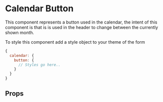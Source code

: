 
# Calendar Button

This component represents a button used in the calendar, the intent of this 
component is that is is used in the header to change between the currently shown month. 

To style this component add a style object to your theme of the form

```js dark
{
  calendar: {
    button: {
      // Styles go here..
    }
  }
}
```

<Preview>
  <Story id="themed-components-calendar-button--basic-usage" />
</Preview>

## Props 

<Props />

